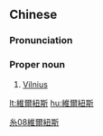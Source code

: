 ==Chinese==
{{zh-forms|s=维尔纽斯|gloss=-}}

===Pronunciation===
{{zh-pron
|m=Wéi'ěrniǔsī
|c=wai4 ji5 nau2 si1
|mn=qz:Ûi-ní-liú-sir/xm:Ûi-ní-liú-su/zz:Ûi-jíⁿ-liú-su
|cat=pn
}}

===Proper noun===
{{zh-proper noun}}

# [[Vilnius]] {{gloss|capital city of Lithuania}}

[[Category:zh:Capital cities|糸08維爾紐斯]]

[[lt:維爾紐斯]]
[[hu:維爾紐斯]]